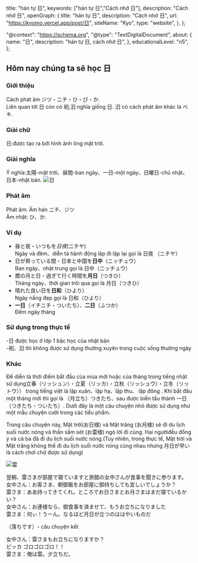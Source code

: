 
  title: "hán tự 日",
  keywords: ["hán tự 日","Cách nhớ 日"],
  description: "Cách nhớ 日",
  openGraph: {
    title: "hán tự 日",
    description: "Cách nhớ 日",
    url: "https://kyomo.vercel.app/post/日",
    siteName: "Kyo",
    type: "website",
  },
};

  "@context": "https://schema.org",
  "@type": "TextDigitalDocument",
  about: {
    name: "日",
    description: "hán tự 日, cách nhớ 日",
  },
  educationalLevel: "n5",
};

## Hôm nay chúng ta sẽ học 日
### Giới thiệu
Cách phát âm ジツ・ニチ・ひ・び・か.   
Liên quan tới 日 còn có 衵,汨 nghĩa giống 日.
汨 có cách phát âm khác là ベキ.
### Giải chữ
日:được tạo ra bởi hình ảnh ông mặt trời.
### Giải nghĩa
Ý nghĩa:太陽-mặt trời、昼間-ban ngày、一日-một ngày、日曜日-chủ nhật、日本-nhật bản.
<Image src={photo} alt="日" />
### Phát âm
Phát âm: Âm hán ニチ、ジツ   
Âm nhật: ひ、か.  
### Ví dụ
- 昼と夜・いつもを*日夜*(ニチヤ)   
Ngày và đêm、diễn tả hành động lặp đi lặp lại gọi là 日夜 （ニチヤ）
- 日が昇っている間・日本と中国を**日中**（ニッチュウ）   
Ban ngày、nhật trung gọi là 日中（ニッチュウ）
- 暦の月と日・過ぎて行く時間を**月日**（つきひ）   
Tháng ngày、thời gian trôi qua gọi là 月日（つきひ）
- 晴れた良い日を**日和**（ひより）   
Ngày nắng đẹp gọi là 日和（ひより）
- **一日**（イチニチ・ついたち）、**二日**（ふつか）   
Đếm ngày tháng
### Sử dụng trong thực tế
-日 được học ở lớp 1 bậc học của nhật bản  
-衵、汨 thì không được sử dụng thường xuyên
trong cuộc sống thường ngày
### Khác
Để diễn tả thời điểm bắt đầu của mùa mới hoặc của tháng trong tiếng nhật sử dụng立春（リッシュン）・立夏（リッカ）・立秋（リッシュウ）・立冬（リットウ）） trong tiếng việt là lập xuân、lập hạ、lập thu、 lập đông .
Khi bắt đầu một tháng mới thì gọi là （月立ち）つきたち、sau được biến tấu thành 一日（つきたち・ついたち）.
Dưới đây là một câu chuyện nhỏ được sử dụng như một mẫu chuyện cười trong các tiểu phẩm.

Trong câu chuyện này, Mặt trời(お日様) và Mặt trăng (お月様) sẽ đi du lịch suối nước nóng và
thần sấm sét (お雷様) ngỏ lời đi cùng. Hai ngườiđều đồng ý và cả ba đã đi du lịch suối nước nóng.(Tuy nhiên, trong thực tế, Mặt trời và Mặt trăng không thể đi du lịch suối nước nóng cùng nhau nhưng 月日が早い là cách chơi chữ được sử dụng)

<Image src={photo_4} alt="雷" />

翌朝、雷さまが部屋で寝ていますと旅館の女中さんが食事を聞きに参ります。  
女中さん：お客さま、朝御飯をお部屋に御持ちしても宜しいでしょうか？  
雷さま：ああ持ってきてくれ。ところでお日さまとお月さまはまだ寝ているかい？  
女中さん：お連様なら、御食事を済ませて、もうお立ちになりました  
雷さま：何ぃ！うーん。なるほど月日が立つのははやいものだ

（落ちです）- câu chuyện kết

女中さん：雷さまもお立ちになりますか？  
ピッカ ゴロゴロゴロ！！  
雷さま：俺は雷。夕立ちだ。